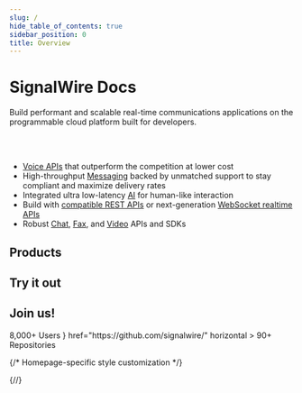 ```yaml
---
slug: /
hide_table_of_contents: true
sidebar_position: 0
title: Overview
---
```



# SignalWire Docs

<Subtitle>Build performant and scalable real-time communications applications on the programmable cloud platform built for developers.</Subtitle>

<br/><br/>

- [Voice APIs](voice/) that outperform the competition at lower cost
- High-throughput [Messaging](messaging/) backed by unmatched support to stay compliant and maximize delivery rates
- Integrated ultra low-latency [AI](/docs/swml/methods/ai/index.mdx) for human-like interaction
- Build with [compatible REST APIs](/docs/compatibility-api/index.mdx) or next-generation [WebSocket realtime APIs](/sdks/overview/what-is-relay)
- Robust [Chat](chat/), [Fax](fax/), and [Video](video/) APIs and SDKs

## Products

<ProductButtons/>

## Try it out

<UseCases/>

## Join us!


<CardGroup>
  <Card 
    title="Discord Community"
    icon="/landing-assets/images/svg/Discord-Symbol-Blurple.svg"
    href="https://discord.com/invite/F2WNYTNjuF"
    horizontal
  >
    8,000+ Users
  </Card>
  <Card 
    title="GitHub"
    icon={<GitHub />}
    href="https://github.com/signalwire/"
    horizontal
  >
    90+ Repositories
  </Card>
</CardGroup>


{/* Homepage-specific style customization */}
<style>{`.pagination-nav{display:none}`}</style>
<style>{`.theme-doc-breadcrumbs{display:none};`}</style>
<style>{`.theme-doc-footer-edit-meta-row{display:none}`}</style>
{/*<style>{`.theme-doc-toc-desktop{visibility:hidden}`}</style>*/}
<style>{`.container{max-width:var(--ifm-container-width)} `}</style>